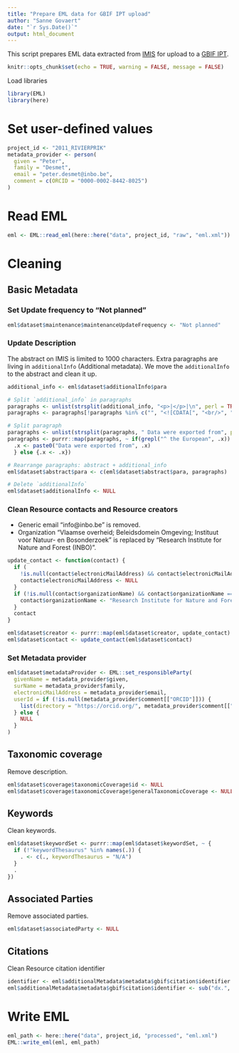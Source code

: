 ```yaml
---
title: "Prepare EML data for GBIF IPT upload"
author: "Sanne Govaert"
date: "`r Sys.Date()`"
output: html_document
---
```


This script prepares EML data extracted from [IMIS](https://www.vliz.be/en/imis?module=dataset) for upload to a [GBIF IPT](https://gbif.org/ipt).

```r
knitr::opts_chunk$set(echo = TRUE, warning = FALSE, message = FALSE)
```

Load libraries

```r
library(EML)
library(here)
```

# Set user-defined values

```r
project_id <- "2011_RIVIERPRIK"
metadata_provider <- person(
  given = "Peter",
  family = "Desmet",
  email = "peter.desmet@inbo.be",
  comment = c(ORCID = "0000-0002-8442-8025")
)
```

# Read EML 

```r
eml <- EML::read_eml(here::here("data", project_id, "raw", "eml.xml"))
```

# Cleaning

## Basic Metadata

### Set Update frequency to "Not planned"

```r
eml$dataset$maintenance$maintenanceUpdateFrequency <- "Not planned"
```

### Update Description

The abstract on IMIS is limited to 1000 characters. Extra paragraphs are living in `additionalInfo` (Additional metadata). 
We move the `additionalInfo` to the abstract and clean it up.

```r
additional_info <- eml$dataset$additionalInfo$para

# Split `additional_info` in paragraphs
paragraphs <- unlist(strsplit(additional_info, "<p>|</p>|\n", perl = TRUE))
paragraphs <- paragraphs[!paragraphs %in% c("", "<![CDATA[", "<br/>", "]]>")]

# Split paragraph
paragraphs <- unlist(strsplit(paragraphs, " Data were exported from", perl = TRUE))
paragraphs <- purrr::map(paragraphs, ~ if(grepl("^ the European", .x)) {
  .x <- paste0("Data were exported from", .x)
  } else {.x <- .x})

# Rearrange paragraphs: abstract + additional_info
eml$dataset$abstract$para <- c(eml$dataset$abstract$para, paragraphs)

# Delete `additionalInfo`
eml$dataset$additionalInfo <- NULL
```

### Clean Resource contacts and Resource creators

- Generic email "info@inbo.be" is removed.
- Organization "Vlaamse overheid; Beleidsdomein Omgeving; Instituut voor Natuur- en Bosonderzoek" is replaced by "Research Institute for Nature and Forest (INBO)".

```r
update_contact <- function(contact) {
  if (
    !is.null(contact$electronicMailAddress) && contact$electronicMailAddress == "info@inbo.be") {
    contact$electronicMailAddress <- NULL
  }
  if (!is.null(contact$organizationName) && contact$organizationName == "Vlaamse overheid; Beleidsdomein Omgeving; Instituut voor Natuur- en Bosonderzoek") {
    contact$organizationName <- "Research Institute for Nature and Forest (INBO)"
  }
  contact
}

eml$dataset$creator <- purrr::map(eml$dataset$creator, update_contact)
eml$dataset$contact <- update_contact(eml$dataset$contact)
```

### Set Metadata provider

```r
eml$dataset$metadataProvider <- EML::set_responsibleParty(
  givenName = metadata_provider$given,
  surName = metadata_provider$family,
  electronicMailAddress = metadata_provider$email,
  userId = if (!is.null(metadata_provider$comment[["ORCID"]])) {
    list(directory = "https://orcid.org/", metadata_provider$comment[["ORCID"]])
  } else {
    NULL
  }
)
```

## Taxonomic coverage

Remove description.

```r
eml$dataset$coverage$taxonomicCoverage$id <- NULL
eml$dataset$coverage$taxonomicCoverage$generalTaxonomicCoverage <- NULL
```

## Keywords

Clean keywords.

```r
eml$dataset$keywordSet <- purrr::map(eml$dataset$keywordSet, ~ {
  if (!"keywordThesaurus" %in% names(.)) {
    . <- c(., keywordThesaurus = "N/A")
  }
  .
})
```

## Associated Parties

Remove associated parties.

```r
eml$dataset$associatedParty <- NULL
```

## Citations

Clean Resource citation identifier

```r
identifier <- eml$additionalMetadata$metadata$gbif$citation$identifier
eml$additionalMetadata$metadata$gbif$citation$identifier <- sub("dx.", "", identifier)
```

# Write EML

```r
eml_path <- here::here("data", project_id, "processed", "eml.xml")
EML::write_eml(eml, eml_path)
```


